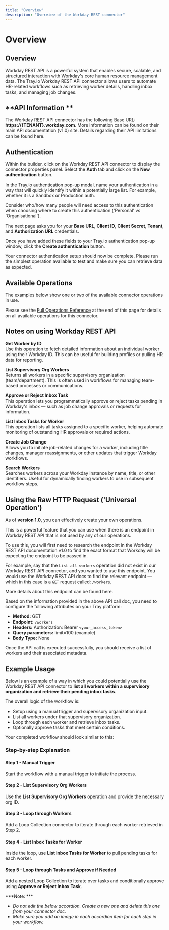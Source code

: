 ```yaml
---
title: "Overview"
description: "Overview of the Workday REST connector"
---
```


# Overview

## Overview

Workday REST API is a powerful system that enables secure, scalable, and structured interaction with Workday's core human resource management data. The Tray.io Workday REST API connector allows users to automate HR-related workflows such as retrieving worker details, handling inbox tasks, and managing job changes.

## **API Information **

The Workday REST API connector has the following Base URL: **https://{TENANT}.workday.com**. More information can be found on their main API documentation (v1.0) site. Details regarding their API limitations can be found here.

## Authentication

Within the builder, click on the Workday REST API connector to display the connector properties panel. Select the **Auth** tab and click on the **New authentication** button.

In the Tray.io authentication pop-up modal, name your authentication in a way that will quickly identify it within a potentially large list. For example, whether it is a Sandbox or Production auth.

Consider who/how many people will need access to this authentication when choosing where to create this authentication ('Personal' vs 'Organisational').

The next page asks you for your **Base URL**, **Client ID**, **Client Secret**, **Tenant**, and **Authorization URL** credentials.

Once you have added these fields to your Tray.io authentication pop-up window, click the **Create authentication** button.

Your connector authentication setup should now be complete. Please run the simplest operation available to test and make sure you can retrieve data as expected.

## Available Operations

The examples below show one or two of the available connector operations in use.

Please see the [Full Operations Reference](#operationsFull) at the end of this page for details on all available operations for this connector.

## Notes on using Workday REST API

**Get Worker by ID**<br/> Use this operation to fetch detailed information about an individual worker using their Workday ID. This can be useful for building profiles or pulling HR data for reporting.

**List Supervisory Org Workers**<br/> Returns all workers in a specific supervisory organization (team/department). This is often used in workflows for managing team-based processes or communications.

**Approve or Reject Inbox Task**<br/> This operation lets you programmatically approve or reject tasks pending in Workday's inbox — such as job change approvals or requests for information.

**List Inbox Tasks for Worker**<br/> This operation lists all tasks assigned to a specific worker, helping automate monitoring of outstanding HR approvals or required actions.

**Create Job Change**<br/> Allows you to initiate job-related changes for a worker, including title changes, manager reassignments, or other updates that trigger Workday workflows.

**Search Workers**<br/> Searches workers across your Workday instance by name, title, or other identifiers. Useful for dynamically finding workers to use in subsequent workflow steps.

## Using the Raw HTTP Request ('Universal Operation')

As of **version 1.0**, you can effectively create your own operations.

This is a powerful feature that you can use when there is an endpoint in Workday REST API that is not used by any of our operations.

To use this, you will first need to research the endpoint in the Workday REST API documentation v1.0 to find the exact format that Workday will be expecting the endpoint to be passed in.

For example, say that the `List all workers` operation did not exist in our Workday REST API connector, and you wanted to use this endpoint. You would use the Workday REST API docs to find the relevant endpoint — which in this case is a `GET` request called: `/workers`.

More details about this endpoint can be found here.

Based on the information provided in the above API call doc, you need to configure the following attributes on your Tray platform:

- **Method:** GET
- **Endpoint:** `/workers`
- **Headers:** Authorization: Bearer `<your_access_token>`
- **Query parameters:** limit=100 (example)
- **Body Type:** None

Once the API call is executed successfully, you should receive a list of workers and their associated metadata.

## Example Usage

Below is an example of a way in which you could potentially use the Workday REST API connector to **list all workers within a supervisory organization and retrieve their pending inbox tasks**.

The overall logic of the workflow is:

- Setup using a manual trigger and supervisory organization input.
- List all workers under that supervisory organization.
- Loop through each worker and retrieve inbox tasks.
- Optionally approve tasks that meet certain conditions.

Your completed workflow should look similar to this:

### Step-by-step Explanation

#### Step 1 - Manual Trigger

Start the workflow with a manual trigger to initiate the process.

#### Step 2 - List Supervisory Org Workers

Use the **List Supervisory Org Workers** operation and provide the necessary org ID.

#### Step 3 - Loop through Workers

Add a Loop Collection connector to iterate through each worker retrieved in Step 2.

#### Step 4 - List Inbox Tasks for Worker

Inside the loop, use **List Inbox Tasks for Worker** to pull pending tasks for each worker.

#### Step 5 - Loop through Tasks and Approve if Needed

Add a nested Loop Collection to iterate over tasks and conditionally approve using **Approve or Reject Inbox Task**.

***Note: ***

- *Do not edit the below accordion. Create a new one and delete this one from your connector doc.*
- *Make sure you add an image in each accordion item for each step in your workflow.*
